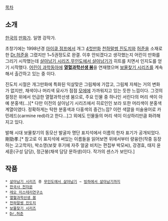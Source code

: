 [[목차]]
== 소개 ==
[[한국]]의 [[만화가]]. 일명 강작가.

초창기에는 1998년경 [[아이큐 점프]]에서 개그 [[4컷만화]] [[천하말썽 진도치]]와 [[허준]]을 소재로 한 [[Dr.허준]]을 그렸지만 1~5권정도로 완결. 이후 안되겠다고 생각했는지 어린이 만화를 그리기 시작했는데 [[살아남기 시리즈]],[[무인도에서 살아남기]]가 히트를 치면서 인지도를 얻기 시작했다. [[어린이 과학동아]]에 '''[[열혈과학선생 붐]]'''을 연재했으며 [[보물찾기 시리즈]]를 계속해서 출간하고 있는 중 이다.

진도치 시절은 개그만화에 특화된 익살맞은 그림체에 가깝고, 그림체 자체는 거의 변화가 없지만, 채색이나 머리색 묘사가 점점 [[모에]]에 가까워지고 있는 듯한 느낌이다. 그것의 절정은 위에서 언급한 열혈과학선생 붐으로, 주요 인물 중 하나인 서린다의 머리 색이 아예 분홍색(…)[* 다만 이전의 살아남기 시리즈에서 히로인인 보라 또한 머리색이 분홍색 계열이였다. 정확하게는 탁한 분홍색과 다홍색의 중간느낌? 이런 색깔을 미술용어로 카민레드(carmine red)라고 한다...]그 외에도 인물들의 머리 색이 이상하리만큼 화려해지고 있다.

발해 시대 보물찾기의 동모산 발굴자 명단 표지석에서 이름의 한자 표기가 공개되었다. 剛勁孝.[* 참고로 이 표지석에 써있는 이름들을 읽어보면 위에서부터 량융란(작중 등장하는 고고학자), 박소영(보찾 후기에 자주 얼굴 비치는 편집부 박모씨), 강경효, 태지 윤세훈(구성 담당), 정근붕(채색 담당 문하생)이다. 작가의 센스가 보인다.]
== 작품 ==
 * [[살아남기 시리즈]] 중 [[무인도에서 살아남기]] ~ [[빙하에서 살아남기]]까지
 * [[한국사 천자문]]
 * [[레오 미스테리연구소]]
 * [[열혈과학선생 붐]]
 * [[천하말썽 진도치]]
 * [[보물찾기 시리즈]]
 * [[Dr.허준]]
